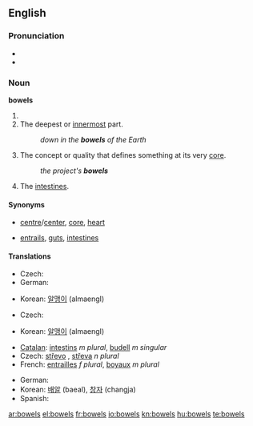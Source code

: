==English==

===Pronunciation===
* {{audio|en-us-bowels.ogg|Audio (US)}}
* {{rhymes|aʊəlz}}

===Noun===
'''bowels'''

# {{plural of|[[bowel]]}}
# The deepest or [[innermost]] part.
#: ''down in the '''bowels''' of the Earth''
# The concept or quality that defines something at its very [[core]].
#: ''the project's '''bowels'''''
# The [[intestines]].

====Synonyms====
* {{sense|deepest or innermost part}} [[centre]]/[[center]], [[core]], [[heart]]
* {{sense|intestines}} [[entrails]], [[gut]]s, [[intestine]]s

====Translations====
{{trans-top|deepest or innermost part}}
* Czech: {{t-|cs|nitro|f}}
* German: {{t-|de|Tiefen|f}}
{{trans-mid}}
* Korean: [[알맹이]] (almaengI)
{{trans-bottom}}

{{trans-top|concept or quality that defines something at its very core}}
* Czech: {{t-|cs|jádro|n}}
{{trans-mid}}
* Korean: [[알맹이]] (almaengI)
{{trans-bottom}}

{{trans-top|intestines}}
* [[Catalan]]: [[intestins]] ''m plural'', [[budell]] ''m singular''
* Czech: [[střevo]] {{n}}, [[střeva]] ''n plural''
* French: [[entrailles]] ''f plural'', [[boyaux]] ''m plural''
{{trans-mid}}
* German: {{t+|de|Gedärme|f}}
* Korean: [[배알]] (baeal), [[창자]] (changja)
* Spanish: {{t-|es|intestinos|m}}
{{trans-bottom}}

[[ar:bowels]]
[[el:bowels]]
[[fr:bowels]]
[[io:bowels]]
[[kn:bowels]]
[[hu:bowels]]
[[te:bowels]]